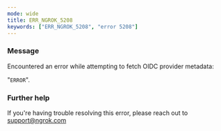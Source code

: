 ```yaml
---
mode: wide
title: ERR_NGROK_5208
keywords: ["ERR_NGROK_5208", "error 5208"]
---
```


### Message

Encountered an error while attempting to fetch OIDC provider metadata:

"`ERROR`".

### Further help

If you're having trouble resolving this error, please reach out to [support@ngrok.com](mailto:support@ngrok.com?subject=Help%20with%20ERR_NGROK_5208)
